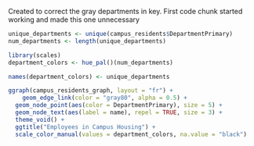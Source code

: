 Created to correct the gray departments in key. First code chunk started working and made this one unnecessary
```r
unique_departments <- unique(campus_residents$DepartmentPrimary)
num_departments <- length(unique_departments)

library(scales)
department_colors <- hue_pal()(num_departments)

names(department_colors) <- unique_departments

ggraph(campus_residents_graph, layout = "fr") +
    geom_edge_link(color = "gray80", alpha = 0.5) +
  geom_node_point(aes(color = DepartmentPrimary), size = 5) +
  geom_node_text(aes(label = name), repel = TRUE, size = 3) +
  theme_void() +
  ggtitle("Employees in Campus Housing") +
  scale_color_manual(values = department_colors, na.value = "black")
```


